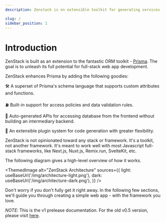 ```yaml
---
description: Zenstack is nn extensible toolkit for generating services, hooks, and other artifacts from your database schema, with built-in access policy and data validation support. It's built above the awesome Prisma ORM.

slug: /
sidebar_position: 1
---
```


# Introduction

ZenStack is built as an extension to the fantastic ORM toolkit - [Prisma](https://prisma.io). The goal is to unleash its full potential for full-stack web app development.

ZenStack enhances Prisma by adding the following goodies:

🛠️ A superset of Prisma's schema language that supports custom attributes and functions.

⛽️ Built-in support for access policies and data validation rules.

🚀 Auto-generated APIs for accessing database from the frontend without building an intermediary backend.

🧩 An extensible plugin system for code generation with greater flexibility.

ZenStack is not opinionated toward any stack or framework. It's a toolkit, not another framework. It's meant to work well with most Javascript full-stack frameworks, like Next.js, Nuxt.js, Remix.run, SvelteKit, etc.

The following diagram gives a high-level overview of how it works.


<ThemedImage
    alt="ZenStack Architecture"
    sources={{
        light: useBaseUrl('/img/architecture-light.png'),
        dark: useBaseUrl('/img/architecture-dark.png'),
    }}
/>

Don't worry if you don't fully get it right away. In the following few sections, we'll guide you through
creating a simple web app - with the framework you love.

_NOTE_: This is the v1 prelease documentation. For the old v0.5 version, please visit [here](https://legacy.zenstack.dev).
